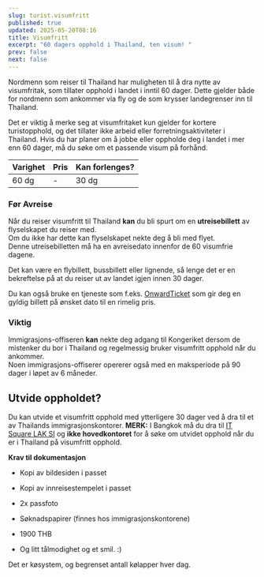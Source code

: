 ```yaml
---
slug: turist.visumfritt
published: true
updated: 2025-05-20T08:16
title: Visumfritt
excerpt: "60 dagers opphold i Thailand, ten visum! "
prev: false
next: false
---
```

Nordmenn som reiser til Thailand har muligheten til å dra nytte av visumfritak, som tillater opphold i landet i inntil 60 dager. Dette gjelder både for nordmenn som ankommer via fly og de som krysser landegrenser inn til Thailand.

Det er viktig å merke seg at visumfritaket kun gjelder for kortere turistopphold, og det tillater ikke arbeid eller forretningsaktiviteter i Thailand. Hvis du har planer om å jobbe eller oppholde deg i landet i mer enn 60 dager, må du søke om et passende visum på forhånd.

| Varighet | Pris | Kan forlenges? |
| --- | --- | --- |
| 60 dg | \-  | 30 dg |

### Før Avreise

Når du reiser visumfritt til Thailand **kan** du bli spurt om en **utreisebillett** av flyselskapet du reiser med.  
Om du ikke har dette kan flyselskapet nekte deg å bli med flyet.  
Denne utreisebilletten må ha en avreisedato innenfor de 60 visumfrie dagene.

Det kan være en flybillett, bussbillett eller lignende, så lenge det er en bekreftelse på at du reiser ut av landet igjen innen 30 dager.

Du kan også bruke en tjeneste som f.eks. [OnwardTicket](https://go.norskithailand.info/onwardticket) som gir deg en gyldig billett på ønsket dato til en rimelig pris.

### Viktig

Immigrasjons-offiseren **kan** nekte deg adgang til Kongeriket dersom de mistenker du bor i Thailand og regelmessig bruker visumfritt opphold når du ankommer.  
Noen immigrasjons-offiserer opererer også med en maksperiode på 90 dager i løpet av 6 måneder.

## Utvide oppholdet?

Du kan utvide et visumfritt opphold med ytterligere 30 dager ved å dra til et av Thailands immigrasjonskontorer. **MERK:** I Bangkok må du dra til [IT Square LAK SI](https://g.co/kgs/a6jYky) og **ikke hovedkontoret** for å søke om utvidet opphold når du er i Thailand på visumfritt opphold.

**Krav til dokumentasjon**

*   Kopi av bildesiden i passet
    
*   Kopi av innreisestempelet i passet
    
*   2x passfoto
    
*   Søknadspapirer (finnes hos immigrasjonskontorene)
    
*   1900 THB
    
*   Og litt tålmodighet og et smil. :)
    

Det er køsystem, og begrenset antall kølapper hver dag.